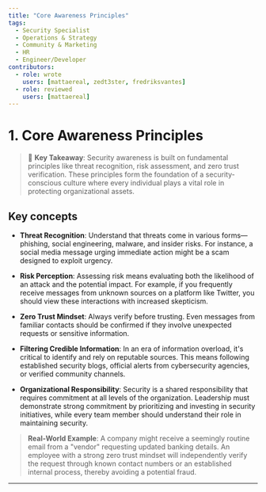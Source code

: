 ```yaml
---
title: "Core Awareness Principles"
tags:
  - Security Specialist
  - Operations & Strategy
  - Community & Marketing
  - HR
  - Engineer/Developer
contributors:
  - role: wrote
    users: [mattaereal, zedt3ster, fredriksvantes]
  - role: reviewed
    users: [mattaereal]
---
```



<TagProvider>
<TagFilter />

# 1. Core Awareness Principles

<TagList tags={frontmatter.tags} />
<AttributionList contributors={frontmatter.contributors} />

> 🔑 **Key Takeaway**: Security awareness is built on fundamental principles like threat recognition, risk assessment, and zero trust verification. These principles form the foundation of a security-conscious culture where every individual plays a vital role in protecting organizational assets.

## Key concepts

- **Threat Recognition**:
Understand that threats come in various forms—phishing, social engineering, malware, and insider risks. For instance, a social media message urging immediate action might be a scam designed to exploit urgency.

- **Risk Perception**:
Assessing risk means evaluating both the likelihood of an attack and the potential impact. For example, if you frequently receive messages from unknown sources on a platform like Twitter, you should view these interactions with increased skepticism.

- **Zero Trust Mindset**:
Always verify before trusting. Even messages from familiar contacts should be confirmed if they involve unexpected requests or sensitive information.

- **Filtering Credible Information**:
In an era of information overload, it's critical to identify and rely on reputable sources. This means following established security blogs, official alerts from cybersecurity agencies, or verified community channels.

- **Organizational Responsibility**:
Security is a shared responsibility that requires commitment at all levels of the organization. Leadership must demonstrate strong commitment by prioritizing and investing in security initiatives, while every team member should understand their role in maintaining security.
  
> **Real-World Example**: A company might receive a seemingly routine email from a "vendor" requesting updated banking details. An employee with a strong zero trust mindset will independently verify the request through known contact numbers or an established internal process, thereby avoiding a potential fraud.

---

</TagProvider>
<ContributeFooter />